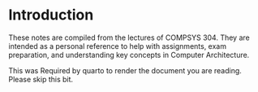 # Introduction {.unnumbered .unlisted}

These notes are compiled from the lectures of COMPSYS 304. They are intended as a personal reference to help with assignments, exam preparation, and understanding key concepts in Computer Architecture.

This was Required by quarto to render the document you are reading. Please skip this bit.